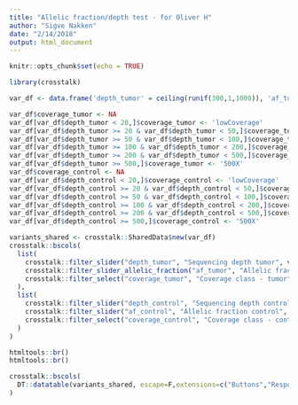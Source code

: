 ```yaml
---
title: "Allelic fraction/depth test - for Oliver H"
author: "Sigve Nakken"
date: "2/14/2018"
output: html_document
---
```


```r
knitr::opts_chunk$set(echo = TRUE)
```

```r
library(crosstalk)

var_df <- data.frame('depth_tumor' = ceiling(runif(300,1,1000)), 'af_tumor' = round(runif(300,0,1), digits=2), 'depth_control' = ceiling(runif(300,1,1000)), 'af_control' = round(runif(300,0,0.1), digits=2))

var_df$coverage_tumor <- NA
var_df[var_df$depth_tumor < 20,]$coverage_tumor <- 'lowCoverage'
var_df[var_df$depth_tumor >= 20 & var_df$depth_tumor < 50,]$coverage_tumor <- '20-50X'
var_df[var_df$depth_tumor >= 50 & var_df$depth_tumor < 100,]$coverage_tumor <- '50-100X'
var_df[var_df$depth_tumor >= 100 & var_df$depth_tumor < 200,]$coverage_tumor <- '100-200X'
var_df[var_df$depth_tumor >= 200 & var_df$depth_tumor < 500,]$coverage_tumor <- '200-500X'
var_df[var_df$depth_tumor >= 500,]$coverage_tumor <- '500X'
var_df$coverage_control <- NA
var_df[var_df$depth_control < 20,]$coverage_control <- 'lowCoverage'
var_df[var_df$depth_control >= 20 & var_df$depth_control < 50,]$coverage_control <- '20-50X'
var_df[var_df$depth_control >= 50 & var_df$depth_control < 100,]$coverage_control <- '50-100X'
var_df[var_df$depth_control >= 100 & var_df$depth_control < 200,]$coverage_control <- '100-200X'
var_df[var_df$depth_control >= 200 & var_df$depth_control < 500,]$coverage_control <- '200-500X'
var_df[var_df$depth_control >= 500,]$coverage_control <- '500X'

variants_shared <- crosstalk::SharedData$new(var_df)
crosstalk::bscols(
  list(
    crosstalk::filter_slider("depth_tumor", "Sequencing depth tumor", variants_shared, ~depth_tumor, sep=F, ticks = T, step=100, dragRange = F),
    crosstalk::filter_slider_allelic_fraction("af_tumor", "Allelic fraction tumor", variants_shared, ~af_tumor, sep=F, ticks = T, step=0.05, dragRange = F),
    crosstalk::filter_select("coverage_tumor", "Coverage class - tumor", variants_shared, ~coverage_tumor)
  ),
  list(
    crosstalk::filter_slider("depth_control", "Sequencing depth control", variants_shared, ~depth_control, sep=F, ticks = T, step=100, dragRange = F),
    crosstalk::filter_slider("af_control", "Allelic fraction control", variants_shared, ~af_control, sep=F, ticks = T, dragRange = F),
    crosstalk::filter_select("coverage_control", "Coverage class - control", variants_shared, ~coverage_control)
  )
)

htmltools::br()
htmltools::br()

crosstalk::bscols(
  DT::datatable(variants_shared, escape=F,extensions=c("Buttons","Responsive"), width = "100%",options=list(buttons = c('csv','excel'),dom = 'Bfrtip'))
)
```

